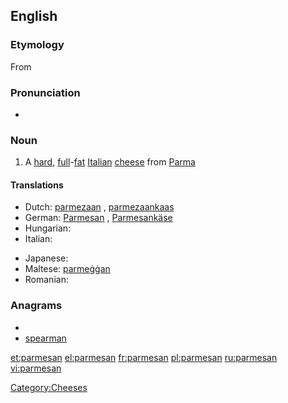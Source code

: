 {{also|Parmesan}}
==English==

===Etymology===
From {{etyl|it}} {{term|parmigiano||lang=it}}

===Pronunciation===
* {{IPA|/ˈparməzan/|/ˈparməʒan/}}

===Noun===
{{wikipedia}}
{{infl|en|noun}}

# A [[hard]], [[full]]-[[fat]] [[Italian]] [[cheese]] from [[Parma]]

====Translations====
{{trans-top|hard, full-fat Italian cheese from Parma}}
* Dutch: [[parmezaan]] {{m}}, [[parmezaankaas]] {{m}}
* German: [[Parmesan]] {{m}}, [[Parmesankäse]] {{m}}
* Hungarian: {{t-|hu|parmezán}}
* Italian: {{t|it|parmigiano|m}}
{{trans-mid}}
* Japanese: {{t-|ja|パルメザン|tr=parumezan}}
* Maltese: [[parmeġġan]]
* Romanian: {{t|ro|parmezan|n}}
{{trans-bottom}}

===Anagrams===
* {{alphagram|aaemnprs}}
* [[spearman#English|spearman]]

[[Category:Cheeses]]

[[et:parmesan]]
[[el:parmesan]]
[[fr:parmesan]]
[[pl:parmesan]]
[[ru:parmesan]]
[[vi:parmesan]]